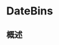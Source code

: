 # DateBins

<ToBePolishedAfterTranslation />

<OriginalSource
  title="DateBins"
  url="https://developer.apple.com/documentation/charts/datebins"
  summary="图表的 bin 集合，根据日期绘制数据"
/>

## 概述
